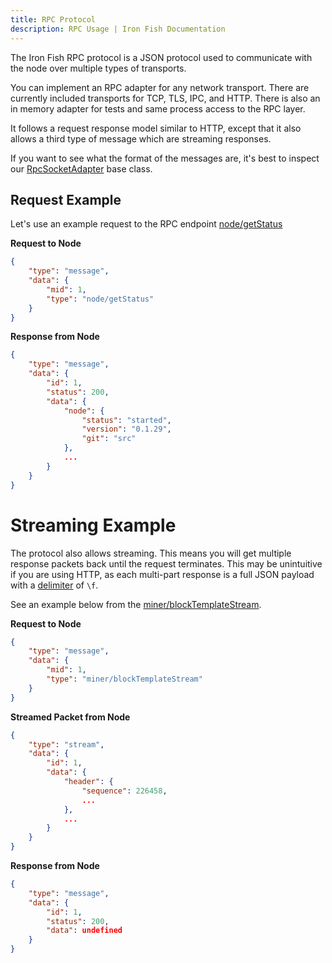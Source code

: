 ```yaml
---
title: RPC Protocol
description: RPC Usage | Iron Fish Documentation
---
```


The Iron Fish RPC protocol is a JSON protocol used to communicate with the node over multiple types of transports.

You can implement an RPC adapter for any network transport. There are currently included transports for TCP, TLS, IPC, and HTTP. There is also an in memory adapter for tests and same process access to the RPC layer.

It follows a request response model similar to HTTP, except that it also allows a third type of message which are streaming responses.

If you want to see what the format of the messages are, it's best to inspect our [RpcSocketAdapter](https://github.com/iron-fish/ironfish/blob/staging/ironfish/src/rpc/adapters/tcpAdapter.ts) base class.

## Request Example

Let's use an example request to the RPC endpoint [node/getStatus](/developers/documentation/rpc/node/get_status)

**Request to Node**
```json
{
    "type": "message",
    "data": {
        "mid": 1,
        "type": "node/getStatus"
    }
}
```

**Response from Node**
```json
{
    "type": "message",
    "data": {
        "id": 1,
        "status": 200,
        "data": {
            "node": {
                "status": "started",
                "version": "0.1.29",
                "git": "src"
            },
            ...
        }
    }
}
```

# Streaming Example

The protocol also allows streaming. This means you will get multiple response packets back until the request terminates.  This may be unintuitive if you are using HTTP, as each multi-part response is a full JSON payload with a [delimiter](https://github.com/iron-fish/ironfish/blob/master/ironfish/src/rpc/adapters/socketAdapter/protocol.ts#L6) of `\f`.

See an example below from the [miner/blockTemplateStream](/developers/documentation/rpc/miner/blockTemplateStream).

**Request to Node**
```json
{
    "type": "message",
    "data": {
        "mid": 1,
        "type": "miner/blockTemplateStream"
    }
}
```

**Streamed Packet from Node**
```json
{
    "type": "stream",
    "data": {
        "id": 1,
        "data": {
            "header": {
                "sequence": 226458,
                ...
            },
            ...
        }
    }
}
```

**Response from Node**
```json
{
    "type": "message",
    "data": {
        "id": 1,
        "status": 200,
        "data": undefined
    }
}
```
